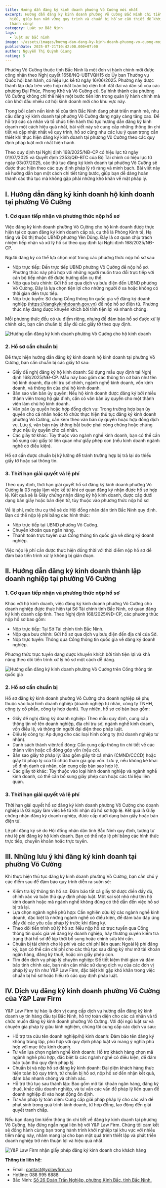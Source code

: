 ```yaml
---
title: Hướng dẫn đăng ký kinh doanh phường Võ Cường mới nhất
excerpt: Hướng dẫn đăng ký kinh doanh phường Võ Cường Bắc Ninh chi tiết và dễ
  hiểu, giúp bạn nắm vững quy trình và chuẩn bị hồ sơ cần thiết để khởi nghiệp
  thành công!
category: Luật sư Bắc Ninh
tags:
  - luật sư bắc ninh
image: ~/assets/images/hương-dan-dang-ky-kinh-doanh-phuong-vo-cuong-moi-nhat.png
publishDate: 2025-07-21T10:42:00.000+07:00
author: Nguyễn Thị Quỳnh Giang
rating: 5
---
```

Phường Võ Cường thuộc tỉnh Bắc Ninh là một đơn vị hành chính mới được công nhận theo Nghị quyết 1658/NQ-UBTVQH15 do Ủy ban Thường vụ Quốc hội ban hành, có hiệu lực kể từ ngày 16/06/2025. Phường này được thành lập dựa trên việc hợp nhất toàn bộ diện tích đất đai và dân số của các phường Đại Phúc, Phong Khê và Võ Cường cũ. Sự hình thành của phường Võ Cường không chỉ thể hiện một bước tiến lớn trong quản lý hành chính mà còn khởi đầu nhiều cơ hội kinh doanh mới cho khu vực này.

Trong bối cảnh nền kinh tế của tỉnh Bắc Ninh đang phát triển mạnh mẽ, nhu cầu đăng ký kinh doanh tại phường Võ Cường đang ngày càng tăng cao. Để hỗ trợ các cá nhân và tổ chức tiến hành thủ tục hướng dẫn đăng ký kinh doanh một cách hiệu quả nhất, bài viết này sẽ cung cấp những thông tin chi tiết và cập nhật nhất về quy trình, hồ sơ cũng như các lưu ý quan trọng cần thiết khi thực hiện đăng ký kinh doanh tại phường Võ Cường theo các quy định pháp luật mới nhất hiện hành.

Theo quy định tại Nghị định 168/2025/NĐ-CP có hiệu lực từ ngày 01/07/2025 và Quyết định 2353/QĐ-BTC của Bộ Tài chính có hiệu lực từ ngày 03/07/2025, các thủ tục đăng ký kinh doanh tại phường Võ Cường sẽ được thực hiện theo các quy định pháp lý rõ ràng và minh bạch. Bài viết này sẽ hướng dẫn bạn một cách chi tiết từng bước, giúp bạn dễ dàng hoàn thành các thủ tục mà không gặp phải những khó khăn về mặt pháp lý.

## I. Hướng dẫn đăng ký kinh doanh hộ kinh doanh tại phường Võ Cường

### 1. Cơ quan tiếp nhận và phương thức nộp hồ sơ

Việc đăng ký kinh doanh phường Võ Cường cho hộ kinh doanh được thực hiện tại cơ quan đăng ký kinh doanh cấp xã, cụ thể là Phòng Kinh tế, Hạ tầng và Đô thị thuộc UBND phường Yên Dũng. Đây là cơ quan chịu trách nhiệm tiếp nhận và xử lý hồ sơ theo quy định tại Nghị định 168/2025/NĐ-CP.

Người đăng ký có thể lựa chọn một trong các phương thức nộp hồ sơ sau:

* Nộp trực tiếp: Đến trực tiếp UBND phường Võ Cường để nộp hồ sơ. Phương thức này phù hợp với những người muốn trao đổi trực tiếp với cán bộ tiếp nhận để được hướng dẫn cụ thể.
* Nộp qua bưu chính: Gửi hồ sơ qua dịch vụ bưu điện đến UBND phường Võ Cường. Đây là lựa chọn tiện lợi cho những người ở xa hoặc không có thời gian đến trực tiếp.
* Nộp trực tuyến: Sử dụng Cổng thông tin quốc gia về đăng ký doanh nghiệp (https://dangkykinhdoanh.gov.vn) để nộp hồ sơ điện tử. Phương thức này đang được khuyến khích bởi tính tiện lợi và nhanh chóng.

Mỗi phương thức đều có ưu điểm riêng, nhưng để đảm bảo hồ sơ được xử lý chính xác, bạn cần chuẩn bị đầy đủ các giấy tờ theo quy định.

![Hướng dẫn đăng ký kinh doanh phường Võ Cường cho hộ kinh doanh](~/assets/images/huong-dan-dang-ky-kinh-doanh-phuong-vo-cuong-cho-ho-kinh-doanh.jpg "Hướng dẫn đăng ký kinh doanh phường Võ Cường cho hộ kinh doanh")

### 2. Hồ sơ cần chuẩn bị

Để thực hiện hướng dẫn đăng ký kinh doanh hộ kinh doanh tại phường Võ Cường, bạn cần chuẩn bị các giấy tờ sau:

* Giấy đề nghị đăng ký hộ kinh doanh: Sử dụng mẫu quy định tại Nghị định 168/2025/NĐ-CP. Mẫu này bao gồm các thông tin cơ bản như tên hộ kinh doanh, địa chỉ trụ sở chính, ngành nghề kinh doanh, vốn kinh doanh, và thông tin của chủ hộ kinh doanh.
* Bản sao văn bản ủy quyền: Nếu hộ kinh doanh được đăng ký bởi nhiều thành viên trong hộ gia đình, cần có văn bản ủy quyền cho một thành viên làm chủ hộ kinh doanh.
* Văn bản ủy quyền hoặc hợp đồng dịch vụ: Trong trường hợp bạn ủy quyền cho cá nhân hoặc tổ chức thực hiện thủ tục đăng ký kinh doanh phường Võ Cường, cần kèm theo văn bản ủy quyền hoặc hợp đồng dịch vụ. Lưu ý, văn bản này không bắt buộc phải công chứng hoặc chứng thực nếu ủy quyền cho cá nhân.
* Các giấy tờ khác: Tùy thuộc vào ngành nghề kinh doanh, bạn có thể cần bổ sung các giấy tờ liên quan như giấy phép con (nếu kinh doanh ngành nghề có điều kiện).

Hồ sơ cần được chuẩn bị kỹ lưỡng để tránh trường hợp bị trả lại do thiếu giấy tờ hoặc sai thông tin.

### 3. Thời hạn giải quyết và lệ phí

Theo quy định, thời hạn giải quyết hồ sơ đăng ký kinh doanh phường Võ Cường là 03 ngày làm việc kể từ khi cơ quan đăng ký nhận được hồ sơ hợp lệ. Kết quả sẽ là Giấy chứng nhận đăng ký hộ kinh doanh, được cấp dưới dạng bản giấy hoặc bản điện tử, tùy thuộc vào phương thức nộp hồ sơ.

Về lệ phí, mức thu cụ thể sẽ do Hội đồng nhân dân tỉnh Bắc Ninh quy định. Bạn có thể nộp lệ phí bằng các hình thức:

* Nộp trực tiếp tại UBND phường Võ Cường.
* Chuyển khoản qua ngân hàng.
* Thanh toán trực tuyến qua Cổng thông tin quốc gia về đăng ký doanh nghiệp.

Việc nộp lệ phí cần được thực hiện đồng thời với thời điểm nộp hồ sơ để đảm bảo tiến trình xử lý không bị gián đoạn.

## II. Hướng dẫn đăng ký kinh doanh thành lập doanh nghiệp tại phường Võ Cường

### 1. Cơ quan tiếp nhận và phương thức nộp hồ sơ

Khác với hộ kinh doanh, việc đăng ký kinh doanh phường Võ Cường cho doanh nghiệp được thực hiện tại Sở Tài chính tỉnh Bắc Ninh, cơ quan đăng ký kinh doanh cấp tỉnh. Theo Nghị định 168/2025/NĐ-CP, các phương thức nộp hồ sơ bao gồm:

* Nộp trực tiếp: Tại Sở Tài chính tỉnh Bắc Ninh.
* Nộp qua bưu chính: Gửi hồ sơ qua dịch vụ bưu điện đến địa chỉ của Sở.
* Nộp trực tuyến: Thông qua Cổng thông tin quốc gia về đăng ký doanh nghiệp.

Phương thức trực tuyến đang được khuyến khích bởi tính tiện lợi và khả năng theo dõi tiến trình xử lý hồ sơ một cách dễ dàng.

![Hướng dẫn đăng ký kinh doanh phường Võ Cường trên Cổng thông tin quốc gia](~/assets/images/huong-dan-dang-ky-kinh-doanh-phuong-vo-cuong-tren-cong-thong-tin-quoc-gia.png "Hướng dẫn đăng ký kinh doanh phường Võ Cường trên Cổng thông tin quốc gia")

### 2. Hồ sơ cần chuẩn bị

Hồ sơ đăng ký kinh doanh phường Võ Cường cho doanh nghiệp sẽ phụ thuộc vào loại hình doanh nghiệp (doanh nghiệp tư nhân, công ty TNHH, công ty cổ phần, công ty hợp danh). Tuy nhiên, hồ sơ cơ bản bao gồm:

* Giấy đề nghị đăng ký doanh nghiệp: Theo mẫu quy định, cung cấp thông tin về tên doanh nghiệp, địa chỉ trụ sở, ngành nghề kinh doanh, vốn điều lệ, và thông tin người đại diện theo pháp luật.
* Điều lệ công ty: Áp dụng cho các loại hình công ty (trừ doanh nghiệp tư nhân).
* Danh sách thành viên/cổ đông: Cần cung cấp thông tin chi tiết về các thành viên hoặc cổ đông góp vốn (nếu có).
* Bản sao giấy tờ pháp lý: Bao gồm giấy tờ cá nhân (CMND/CCCD) hoặc giấy tờ pháp lý của tổ chức tham gia góp vốn. Lưu ý, nếu không kê khai số định danh cá nhân, cần cung cấp bản sao hợp lệ.
* Các giấy tờ khác: Tùy thuộc vào loại hình doanh nghiệp và ngành nghề kinh doanh, có thể cần bổ sung giấy phép con hoặc các tài liệu liên quan.

### 3. Thời hạn giải quyết và lệ phí

Thời hạn giải quyết hồ sơ đăng ký kinh doanh phường Võ Cường cho doanh nghiệp là 03 ngày làm việc kể từ khi nhận đủ hồ sơ hợp lệ. Kết quả là Giấy chứng nhận đăng ký doanh nghiệp, được cấp dưới dạng bản giấy hoặc bản điện tử.

Lệ phí đăng ký sẽ do Hội đồng nhân dân tỉnh Bắc Ninh quy định, tương tự như lệ phí đăng ký hộ kinh doanh. Bạn có thể nộp lệ phí bằng các hình thức trực tiếp, chuyển khoản hoặc trực tuyến.

## III. Những lưu ý khi đăng ký kinh doanh tại phường Võ Cường

Khi thực hiện thủ tục đăng ký kinh doanh phường Võ Cường, bạn cần chú ý các điểm sau để đảm bảo quy trình diễn ra suôn sẻ:

* Kiểm tra kỹ thông tin hồ sơ: Đảm bảo tất cả giấy tờ được điền đầy đủ, chính xác và tuân thủ quy định pháp luật. Một sai sót nhỏ như tên hộ kinh doanh hoặc mã ngành nghề không đúng có thể dẫn đến việc hồ sơ bị trả lại.
* Lựa chọn ngành nghề phù hợp: Cần nghiên cứu kỹ các ngành nghề kinh doanh, đặc biệt là những ngành nghề có điều kiện, để đảm bảo đáp ứng đầy đủ các yêu cầu pháp lý trước khi đăng ký.
* Theo dõi tiến trình xử lý hồ sơ: Nếu nộp hồ sơ trực tuyến qua Cổng thông tin quốc gia về đăng ký doanh nghiệp, hãy thường xuyên kiểm tra trạng thái hồ sơ để kịp thời bổ sung hoặc chỉnh sửa khi cần.
* Chuẩn bị tài chính cho lệ phí và các chi phí liên quan: Ngoài lệ phí đăng ký, bạn có thể cần chi phí cho các thủ tục sau đăng ký như mở tài khoản ngân hàng, đăng ký thuế, hoặc xin giấy phép con.
* Tìm đến dịch vụ pháp lý chuyên nghiệp: Để tiết kiệm thời gian và đảm bảo tính chính xác, bạn nên cân nhắc sử dụng dịch vụ của các đơn vị pháp lý uy tín như Y&P Law Firm, đặc biệt khi gặp khó khăn trong việc chuẩn bị hồ sơ hoặc hiểu rõ các quy định pháp luật.

## IV. Dịch vụ đăng ký kinh doanh phường Võ Cường của Y&P Law Firm

Y&P Law Firm tự hào là đơn vị cung cấp dịch vụ hướng dẫn đăng ký kinh doanh uy tín hàng đầu tại Bắc Ninh, hỗ trợ toàn diện cho các cá nhân và tổ chức muốn đăng ký kinh doanh phường Võ Cường. Với đội ngũ luật sư và chuyên gia pháp lý giàu kinh nghiệm, chúng tôi cung cấp các dịch vụ sau:

* Hỗ trợ tra cứu tên doanh nghiệp/hộ kinh doanh: Đảm bảo tên đăng ký không trùng lặp, phù hợp với quy định pháp luật và mang ý nghĩa phù hợp với mục tiêu kinh doanh.
* Tư vấn lựa chọn ngành nghề kinh doanh: Hỗ trợ khách hàng chọn mã ngành nghề phù hợp, đặc biệt là các ngành nghề có điều kiện, để đảm bảo tuân thủ quy định pháp lý.
* Chuẩn bị và nộp hồ sơ đăng ký kinh doanh: Đại diện khách hàng thực hiện toàn bộ quy trình, từ chuẩn bị hồ sơ, nộp hồ sơ đến nhận kết quả, đảm bảo nhanh chóng và chính xác.
* Hỗ trợ thủ tục sau thành lập: Bao gồm mở tài khoản ngân hàng, đăng ký thuế, khắc dấu doanh nghiệp, và tư vấn các vấn đề pháp lý liên quan để doanh nghiệp đi vào hoạt động ổn định.
* Tư vấn pháp lý toàn diện: Cung cấp giải pháp pháp lý cho các vấn đề phát sinh trong quá trình kinh doanh, từ hợp đồng, lao động đến giải quyết tranh chấp.

Nếu bạn đang tìm kiếm thông tin chi tiết về đăng ký kinh doanh tại phường Võ Cường, hãy đừng ngần ngại liên hệ với Y&P Law Firm. Chúng tôi cam kết sẽ đồng hành cùng bạn trong hành trình khởi nghiệp tại khu vực với nhiều tiềm năng này, nhằm mang lại cho bạn một quá trình thiết lập và phát triển doanh nghiệp trở nên thuận lợi và hiệu quả nhất.

![Y&P Law Firm nhận giấy phép đăng ký kinh doanh cho khách hàng](~/assets/images/luat-su-y-p-nhan-giay-phep-dang-ky-kinh-doanh-cho-khach-hang.png "Y&P Law Firm nhận giấy phép đăng ký kinh doanh cho khách hàng")

**Thông tin liên hệ:**

* Email: contact@yplawfirm.vn
* Hotline: 088 995 6888
* Bắc Ninh: [Số 26 Đoàn Trần Nghiệp, phường Kinh Bắc, tỉnh Bắc Ninh.](https://maps.app.goo.gl/1ziG3uVdKqfn6wWW6)
